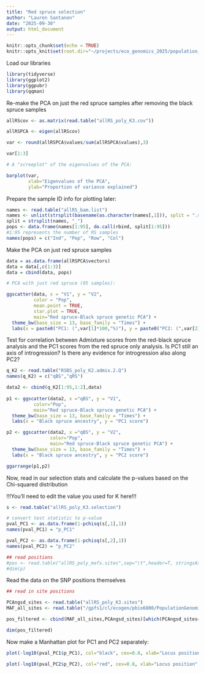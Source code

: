 ```yaml
---
title: "Red spruce selection"
author: "Lauren Santanen"
date: "2025-09-30"
output: html_document
---
```


```r
knitr::opts_chunk$set(echo = TRUE)
knitr::opts_knit$set(root.dir="~/projects/eco_genomics_2025/population_genomics/myresults/ANGSD/PCA_ADMIX/")
```

Load our libraries 

```r
library(tidyverse)
library(ggplot2)
library(ggpubr)
library(qqman)
```
Re-make the PCA on just the red spruce samples after removing the black spruce samples

```r
allRScov <- as.matrix(read.table("allRS_poly_K3.cov"))

allRSPCA <- eigen(allRScov)

var <- round(allRSPCA$values/sum(allRSPCA$values),3)

var[1:3]

# A "screeplot" of the eigenvalues of the PCA:

barplot(var, 
        xlab="Eigenvalues of the PCA", 
        ylab="Proportion of variance explained")
```
Prepare the sample ID info for plotting later:

```r
names <- read.table("allRS_bam.list")
names <- unlist(strsplit(basename(as.character(names[,1])), split = ".sorted.rmdup.bam"))
split = strsplit(names, "_")
pops <- data.frame(names[1:95], do.call(rbind, split[1:95]))
#1:95 represents the number of RS samples
names(pops) = c("Ind", "Pop", "Row", "Col")
```

Make the PCA on just red spruce samples 

```r
data = as.data.frame(allRSPCA$vectors)
data = data[,c(1:3)]
data = cbind(data, pops)

# PCA with just red spruce (95 samples):

ggscatter(data, x = "V1", y = "V2",
          color = "Pop",
          mean.point = TRUE,
          star.plot = TRUE,
          main="Red spruce-Black spruce genetic PCA") +
  theme_bw(base_size = 13, base_family = "Times") +
  labs(x = paste0("PC1: (",var[1]*100,"%)"), y = paste0("PC2: (",var[2]*100,"%)"))
```

Test for correlation between Admixture scores from the red-black spruce analysis and the PC1 scores from the red spruce only analysis. Is PC1 still an axis of introgression? Is there any evidence for introgression also along PC2?

```r
q_K2 <- read.table("RSBS_poly_K2.admix.2.Q")
names(q_K2) = c("qBS","qRS")

data2 <- cbind(q_K2[1:95,1:2],data)
  
p1 <- ggscatter(data2, x ="qBS", y = "V1",
          color="Pop",
          main="Red spruce-Black spruce genetic PCA") +
  theme_bw(base_size = 13, base_family = "Times") +
  labs(x = "Black spruce ancestry", y = "PC1 score")

p2 <- ggscatter(data2, x ="qBS", y = "V2",
                color="Pop",
                main="Red spruce-Black spruce genetic PCA") +
  theme_bw(base_size = 13, base_family = "Times") +
  labs(x = "Black spruce ancestry", y = "PC2 score")

ggarrange(p1,p2)
```
Now, read in our selection stats and calculate the p-values based on the Chi-squared distribution 

!!!You'll need to edit the value you used for K here!!!

```r

s <- read.table("allRS_poly_K3.selection")

# convert test statistic to p-value
pval_PC1 <- as.data.frame(1-pchisq(s[,1],1))
names(pval_PC1) = "p_PC1"

pval_PC2 <- as.data.frame(1-pchisq(s[,2],1))
names(pval_PC2) = "p_PC2"

## read positions
#pos <- read.table("allRS_poly_mafs.sites",sep="\t",header=T, stringsAsFactors=T)
#dim(p)
```

Read the data on the SNP positions themselves

```r
## read in site positions

PCAngsd_sites <- read.table("allRS_poly_K3.sites")
MAF_all_sites <- read.table("/gpfs1/cl/ecogen/pbio6800/PopulationGenomics/ANGSD/allRS_poly.mafs.gz", header=T)

pos_filtered <- cbind(MAF_all_sites,PCAngsd_sites)[which(PCAngsd_sites==1),]

dim(pos_filtered)
```

Now make a Manhattan plot for PC1 and PC2 separately:
```r
plot(-log10(pval_PC1$p_PC1), col="black", cex=0.8, xlab="Locus position", main="Selection outliers: PCAngsd PC1")

plot(-log10(pval_PC2$p_PC2), col="red", cex=0.8, xlab="Locus position", main="Selection outliers: PCAngsd PC2")
```


